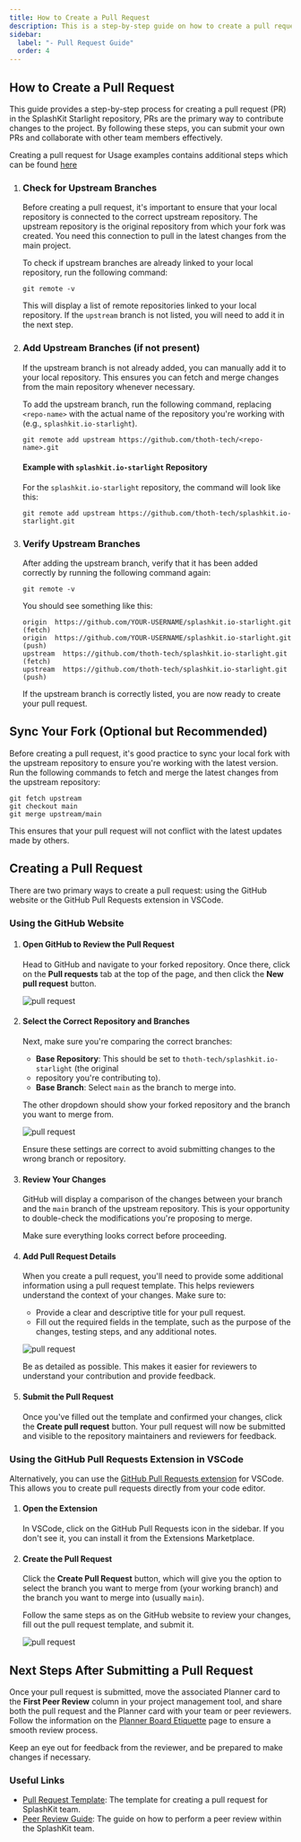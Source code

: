 ```yaml
---
title: How to Create a Pull Request
description: This is a step-by-step guide on how to create a pull request for SplashKit.
sidebar:
  label: "- Pull Request Guide"
  order: 4
---
```



## How to Create a Pull Request

This guide provides a step-by-step process for creating a pull request (PR) in the SplashKit
Starlight repository, PRs are the primary way to contribute changes to the project. By following
these steps, you can submit your own PRs and collaborate with other team members effectively.

<Aside>

Creating a pull request for Usage examples contains additional steps which can be found [here](/products/splashkit/projects/splashkit-website/usage-examples/03-usage-pull-request)

</Aside>

<Steps>

1. ### Check for Upstream Branches

   Before creating a pull request, it's important to ensure that your local repository is connected
   to the correct upstream repository. The upstream repository is the original repository from which
   your fork was created. You need this connection to pull in the latest changes from the main
   project.

   To check if upstream branches are already linked to your local repository, run the following
   command:

   ```shell
   git remote -v
   ```

   This will display a list of remote repositories linked to your local repository. If the
   `upstream` branch is not listed, you will need to add it in the next step.

2. ### Add Upstream Branches (if not present)

   If the upstream branch is not already added, you can manually add it to your local repository.
   This ensures you can fetch and merge changes from the main repository whenever necessary.

   To add the upstream branch, run the following command, replacing `<repo-name>` with the actual
   name of the repository you're working with (e.g., `splashkit.io-starlight`).

   ```shell
   git remote add upstream https://github.com/thoth-tech/<repo-name>.git
   ```

   #### Example with `splashkit.io-starlight` Repository

   For the `splashkit.io-starlight` repository, the command will look like this:

   ```shell
   git remote add upstream https://github.com/thoth-tech/splashkit.io-starlight.git
   ```

3. ### Verify Upstream Branches

   After adding the upstream branch, verify that it has been added correctly by running the
   following command again:

   ```shell
   git remote -v
   ```

   You should see something like this:

   ```shell
   origin  https://github.com/YOUR-USERNAME/splashkit.io-starlight.git (fetch)
   origin  https://github.com/YOUR-USERNAME/splashkit.io-starlight.git (push)
   upstream  https://github.com/thoth-tech/splashkit.io-starlight.git (fetch)
   upstream  https://github.com/thoth-tech/splashkit.io-starlight.git (push)
   ```

   If the upstream branch is correctly listed, you are now ready to create your pull request.

</Steps>

## Sync Your Fork (Optional but Recommended)

Before creating a pull request, it's good practice to sync your local fork with the upstream
repository to ensure you're working with the latest version. Run the following commands to fetch and
merge the latest changes from the upstream repository:

```shell
git fetch upstream
git checkout main
git merge upstream/main
```

This ensures that your pull request will not conflict with the latest updates made by others.

## Creating a Pull Request

There are two primary ways to create a pull request: using the GitHub website or the GitHub Pull
Requests extension in VSCode.

### Using the GitHub Website

<Steps>

1. #### Open GitHub to Review the Pull Request

   Head to GitHub and navigate to your forked repository. Once there, click on the **Pull requests**
   tab at the top of the page, and then click the **New pull request** button.

   ![pull request](./images/pull-request-fig1.png)

2. #### Select the Correct Repository and Branches

   Next, make sure you're comparing the correct branches:

   - **Base Repository**: This should be set to `thoth-tech/splashkit.io-starlight` (the original
   - repository you're contributing to).
   - **Base Branch**: Select `main` as the branch to merge into.

   The other dropdown should show your forked repository and the branch you want to merge from.

   ![pull request](./images/pull-request-fig2.png)

   Ensure these settings are correct to avoid submitting changes to the wrong branch or repository.

3. #### Review Your Changes

   GitHub will display a comparison of the changes between your branch and the `main` branch of the
   upstream repository. This is your opportunity to double-check the modifications you're proposing
   to merge.

   Make sure everything looks correct before proceeding.

4. #### Add Pull Request Details

   When you create a pull request, you'll need to provide some additional information using a pull
   request template. This helps reviewers understand the context of your changes. Make sure to:

   - Provide a clear and descriptive title for your pull request.
   - Fill out the required fields in the template, such as the purpose of the changes, testing
     steps, and any additional notes.

   ![pull request](./images/pull-request-fig4.png)

   Be as detailed as possible. This makes it easier for reviewers to understand your contribution
   and provide feedback.

5. #### Submit the Pull Request

   Once you've filled out the template and confirmed your changes, click the **Create pull request**
   button. Your pull request will now be submitted and visible to the repository maintainers and
   reviewers for feedback.

</Steps>

### Using the GitHub Pull Requests Extension in VSCode

Alternatively, you can use the
[GitHub Pull Requests extension](https://marketplace.visualstudio.com/items?itemName=GitHub.vscode-pull-request-github)
for VSCode. This allows you to create pull requests directly from your code editor.

<Steps>

1. #### Open the Extension

   In VSCode, click on the GitHub Pull Requests icon in the sidebar. If you don't see it, you can
   install it from the Extensions Marketplace.

2. #### Create the Pull Request

   Click the **Create Pull Request** button, which will give you the option to select the branch you
   want to merge from (your working branch) and the branch you want to merge into (usually `main`).

   Follow the same steps as on the GitHub website to review your changes, fill out the pull request
   template, and submit it.

   ![pull request](./images/prinvscode.gif)

</Steps>

## Next Steps After Submitting a Pull Request

Once your pull request is submitted, move the associated Planner card to the **First Peer Review**
column in your project management tool, and share both the pull request and the Planner card with
your team or peer reviewers. Follow the information on the
[Planner Board Etiquette](/products/splashkit/08-planner-board) page to ensure a smooth review
process.

Keep an eye out for feedback from the reviewer, and be prepared to make changes if necessary.

### Useful Links

- [Pull Request Template](/products/splashkit/05-pull-request-template): The template for creating a
  pull request for SplashKit team.
- [Peer Review Guide](/products/splashkit/06-peer-review): The guide on how to perform a peer review
  within the SplashKit team.

